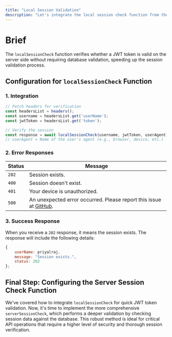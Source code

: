 ```yaml
---
title: "Local Session Validation"
description: "Let's integrate the local session check function from the Email Armor module to validate a session quickly and efficiently."
---
```


# Brief

The `localSessionCheck` function verifies whether a JWT token is valid on the server side without requiring database validation, speeding up the session validation process.

## Configuration for `localSessionCheck` Function

### 1. Integration

```js
// Fetch headers for verification
const headersList = headers();
const username = headersList.get('userName');
const jwtToken = headersList.get('token');

// Verify the session
const response = await localSessionCheck(username, jwtToken, userAgent);
// userAgent = Name of the user's agent (e.g., browser, device, etc.)
```

### 2. Error Responses

| Status | Message                                                                                                       |
|--------|---------------------------------------------------------------------------------------------------------------|
| `202`  | Session exists.                                                                                               |
| `400`  | Session doesn't exist.                                                                                        |
| `401`  | Your device is unauthorized.                                                                                  |
| `500`  | An unexpected error occurred. Please report this issue at [GitHub](https://github.com/Capta1nRaj/email-armor).|

### 3. Success Response

When you receive a `202` response, it means the session exists. The response will include the following details:

```js
{
    userName: priyalraj, 
    message: "Session exists.",
    status: 202
};
```

## Final Step: Configuring the Server Session Check Function

We've covered how to integrate `localSessionCheck` for quick JWT token validation. Now, it's time to implement the more comprehensive `serverSessionCheck`, which performs a deeper validation by checking session data against the database. This robust method is ideal for critical API operations that require a higher level of security and thorough session verification.
